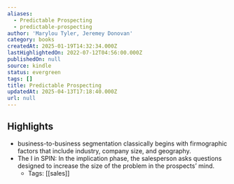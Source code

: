 ```yaml
---
aliases:
  - Predictable Prospecting
  - predictable-prospecting
author: 'Marylou Tyler, Jeremey Donovan'
category: books
createdAt: 2025-01-19T14:32:34.000Z
lastHighlightedOn: 2022-07-12T04:56:00.000Z
publishedOn: null
source: kindle
status: evergreen
tags: []
title: Predictable Prospecting
updatedAt: 2025-04-13T17:18:40.000Z
url: null
---
```

## Highlights

- business-to-business segmentation classically begins with firmographic factors that include industry, company size, and geography.
- The I in SPIN: In the implication phase, the salesperson asks questions designed to increase the size of the problem in the prospects’ mind.
  - Tags: [[sales]]
